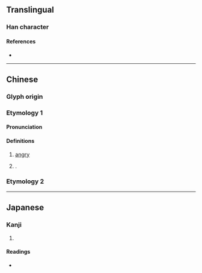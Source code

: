 {{character info}}
==Translingual==

===Han character===
{{Han char|rn=9|rad=人|as=05|sn=7|four=20232|canj=OYVI|ids=⿰亻玄}}

====References====
* {{Han ref|kx=0096.130|dkj=00463|dj=0204.170|hdz=10138.040|uh=4F2D|ud=20269|bh=CA66|bd=51814}}

----

==Chinese==
{{zh-forms|alt=𠆺}}

===Glyph origin===
{{Han etym}}

===Etymology 1===

====Pronunciation====
{{zh-pron
|m=xián,xuán
|c=jin4
|mc=y
|oc=y
|ma=
|cat=a,pn
}}

====Definitions====
{{zh-hanzi}}

# [[angry]]
# {{surname|zh}}.

===Etymology 2===
{{zh-see|玄|v}}

----

==Japanese==

===Kanji===
{{ja-kanji|grade=|rs=人05}}

# {{rfdef|ja|sort=人05}}

====Readings====
* {{ja-readings|on=けん,せん|kun=}}